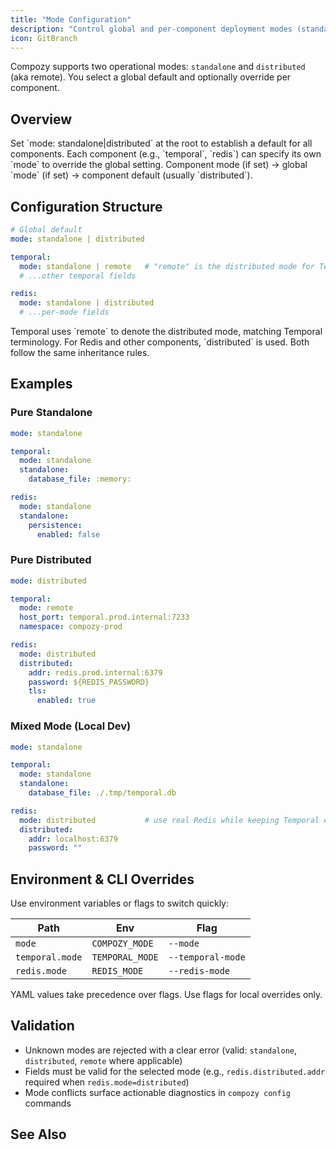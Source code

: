 ```yaml
---
title: "Mode Configuration"
description: "Control global and per-component deployment modes (standalone vs distributed)."
icon: GitBranch
---
```


Compozy supports two operational modes: `standalone` and `distributed` (aka remote). You select a global default and optionally override per component.

## Overview

<List>
  <ListItem title="Global mode" icon="Globe2">
    Set `mode: standalone|distributed` at the root to establish a default for all components.
  </ListItem>
  <ListItem title="Per‑component override" icon="Settings">
    Each component (e.g., `temporal`, `redis`) can specify its own `mode` to override the global setting.
  </ListItem>
  <ListItem title="Resolution order" icon="ListChecks">
    Component mode (if set) → global `mode` (if set) → component default (usually `distributed`).
  </ListItem>
</List>

## Configuration Structure

```yaml title="compozy.yaml"
# Global default
mode: standalone | distributed

temporal:
  mode: standalone | remote   # "remote" is the distributed mode for Temporal
  # ...other temporal fields

redis:
  mode: standalone | distributed
  # ...per-mode fields
```

<Callout type="info">
Temporal uses `remote` to denote the distributed mode, matching Temporal terminology. For Redis and other components, `distributed` is used. Both follow the same inheritance rules.
</Callout>

## Examples

### Pure Standalone

```yaml
mode: standalone

temporal:
  mode: standalone
  standalone:
    database_file: :memory:

redis:
  mode: standalone
  standalone:
    persistence:
      enabled: false
```

### Pure Distributed

```yaml
mode: distributed

temporal:
  mode: remote
  host_port: temporal.prod.internal:7233
  namespace: compozy-prod

redis:
  mode: distributed
  distributed:
    addr: redis.prod.internal:6379
    password: ${REDIS_PASSWORD}
    tls:
      enabled: true
```

### Mixed Mode (Local Dev)

```yaml
mode: standalone

temporal:
  mode: standalone
  standalone:
    database_file: ./.tmp/temporal.db

redis:
  mode: distributed           # use real Redis while keeping Temporal embedded
  distributed:
    addr: localhost:6379
    password: ""
```

## Environment & CLI Overrides

Use environment variables or flags to switch quickly:

| Path | Env | Flag |
| ---- | --- | ---- |
| `mode` | `COMPOZY_MODE` | `--mode` |
| `temporal.mode` | `TEMPORAL_MODE` | `--temporal-mode` |
| `redis.mode` | `REDIS_MODE` | `--redis-mode` |

<Callout type="warning">
YAML values take precedence over flags. Use flags for local overrides only.
</Callout>

## Validation

- Unknown modes are rejected with a clear error (valid: `standalone`, `distributed`, `remote` where applicable)
- Fields must be valid for the selected mode (e.g., `redis.distributed.addr` required when `redis.mode=distributed`)
- Mode conflicts surface actionable diagnostics in `compozy config` commands

## See Also

<ReferenceCardList>
  <ReferenceCard
    title="Redis Configuration"
    description="Per‑mode settings and persistence options"
    href="/docs/configuration/redis"
    icon="Database"
  />
  <ReferenceCard
    title="Temporal Configuration"
    description="Remote vs standalone server fields"
    href="/docs/configuration/temporal"
    icon="Settings"
  />
  <ReferenceCard
    title="Standalone Deployment"
    description="End‑to‑end guide for single‑process setups"
    href="/docs/deployment/memory-mode"
    icon="Rocket"
  />
</ReferenceCardList>
